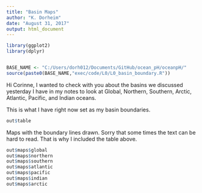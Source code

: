 ```yaml
---
title: "Basin Maps"
author: "K. Dorheim"
date: "August 31, 2017"
output: html_document
---
```


```r
library(ggplot2)
library(dplyr)


BASE_NAME <- "C:/Users/dorh012/Documents/GitHub/ocean_pH/oceanpH/"
source(paste0(BASE_NAME,"exec/code/L0/L0_basin_boundary.R"))
```


Hi Corinne, I wanted to check with you about the basins we discussed yesterday I have in my notes to look at Global, Northern, Southern, Arctic, Atlantic, Pacific, and Indian oceans. 

This is what I have right now set as my basin boundaries. 
```r
out$table
```

 
Maps with the boundary lines drawn. Sorry that some times the text can be hard to read. That is why I included the table above. 

```r
out$maps$global
out$maps$northern
out$maps$southern
out$maps$atlantic
out$maps$pacific
out$maps$indian
out$maps$arctic
```

